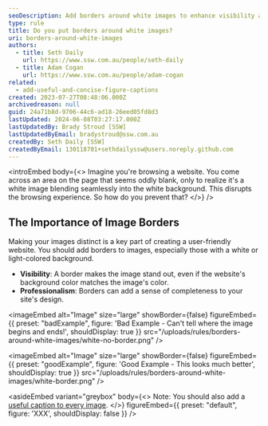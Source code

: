 ```yaml
---
seoDescription: Add borders around white images to enhance visibility and professionalism on your website.
type: rule
title: Do you put borders around white images?
uri: borders-around-white-images
authors:
  - title: Seth Daily
    url: https://www.ssw.com.au/people/seth-daily
  - title: Adam Cogan
    url: https://www.ssw.com.au/people/adam-cogan
related:
  - add-useful-and-concise-figure-captions
created: 2023-07-27T08:48:06.000Z
archivedreason: null
guid: 24a71b8d-9706-44c6-ad18-26eed05fd8d3
lastUpdated: 2024-06-08T03:27:17.000Z
lastUpdatedBy: Brady Stroud [SSW]
lastUpdatedByEmail: bradystroud@ssw.com.au
createdBy: Seth Daily [SSW]
createdByEmail: 130118701+sethdailyssw@users.noreply.github.com
---
```


<introEmbed
  body={<>
Imagine you're browsing a website. You come across an area on the page that seems oddly blank, only to realize it's a white image blending seamlessly into the white background. This disrupts the browsing experience. So how do you prevent that?
  </>}
/>
## The Importance of Image Borders

Making your images distinct is a key part of creating a user-friendly website. You should add borders to images, especially those with a white or light-colored background.

* **Visibility**: A border makes the image stand out, even if the website's background color matches the image's color.
* **Professionalism**: Borders can add a sense of completeness to your site's design.

<imageEmbed
  alt="Image"
  size="large"
  showBorder={false}
  figureEmbed={{
    preset: "badExample",
    figure: 'Bad Example - Can\'t tell where the image begins and ends!',
    shouldDisplay: true
  }}
  src="/uploads/rules/borders-around-white-images/white-no-border.png"
/>

<imageEmbed
  alt="Image"
  size="large"
  showBorder={false}
  figureEmbed={{
    preset: "goodExample",
    figure: 'Good Example - This looks much better',
    shouldDisplay: true
  }}
  src="/uploads/rules/borders-around-white-images/white-border.png"
/>

<asideEmbed
  variant="greybox"
  body={<>
    Note: You should also add a [useful caption to every image](/add-useful-and-concise-figure-captions/).
  </>}
  figureEmbed={{
    preset: "default",
    figure: 'XXX',
    shouldDisplay: false
  }}
/>

